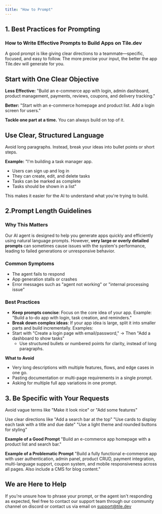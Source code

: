 ```yaml
---
title: "How to Prompt"
---
```


## 1. Best Practices for Prompting
### How to Write Effective Prompts to Build Apps on Tile.dev
A good prompt is like giving clear directions to a teammate—specific, focused, and easy to follow. The more precise your input, the better the app Tile.dev will generate for you.

## Start with One Clear Objective

**Less Effective:**
"Build an e-commerce app with login, admin dashboard, product management, payments, reviews, coupons, and delivery tracking."

**Better:**
"Start with an e-commerce homepage and product list. Add a login screen for users."

**Tackle one part at a time.** You can always build on top of it.

## Use Clear, Structured Language

Avoid long paragraphs. Instead, break your ideas into bullet points or short steps.

**Example:**
"I'm building a task manager app.
* Users can sign up and log in
* They can create, edit, and delete tasks
* Tasks can be marked as complete
* Tasks should be shown in a list"

This makes it easier for the AI to understand what you're trying to build.

## 2.Prompt Length Guidelines

### Why This Matters

Our AI agent is designed to help you generate apps quickly and efficiently using natural language prompts. However, **very large or overly detailed prompts** can sometimes cause issues with the system's performance, leading to failed generations or unresponsive behavior.

### Common Symptoms

* The agent fails to respond
* App generation stalls or crashes
* Error messages such as "agent not working" or "internal processing issue"

### Best Practices

* **Keep prompts concise**: Focus on the core idea of your app. Example: "Build a to-do app with login, task creation, and reminders."
* **Break down complex ideas**: If your app idea is large, split it into smaller parts and build incrementally. Examples:
* Start with "Create a login page with email/password," → Then "Add a dashboard to show tasks"
   * Use structured bullets or numbered points for clarity, instead of long paragraphs.

**What to Avoid**
* Very long descriptions with multiple features, flows, and edge cases in one go.
* Pasting documentation or multi-page requirements in a single prompt.
* Asking for multiple full app variations in one prompt.

## 3. Be Specific with Your Requests

Avoid vague terms like
"Make it look nice" or "Add some features"

Use clear directions like
"Add a search bar at the top" "Use cards to display each task with a title and due date" "Use a light theme and rounded buttons for styling"

**Example of a Good Prompt**
"Build an e-commerce app homepage with a product list and search bar."

**Example of a Problematic Prompt**
"Build a fully functional e-commerce app with user authentication, admin panel, product CRUD, payment integration, multi-language support, coupon system, and mobile responsiveness across all pages. Also include a CMS for blog content."

## We are Here to Help

If you're unsure how to phrase your prompt, or the agent isn't responding as expected, feel free to contact our support team through our community channel on discord or contact us via email on support@tile.dev